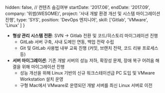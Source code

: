   hidden: false, // 컨텐츠 숨김여부
  startDate: '2017.06',
  endDate: '2017.09',
  company: '위썸(WESOME)',
  project: '사내 개발 환경 개선 및 시스템 마이그레이션 진행️',
  type: 'SYS',
  position: 'DevOps 엔지니어',
  skill: ['Gitlab', 'VMware', 'Linux' ]
} 

- **형상 관리 시스템 전환**: SVN → Gitlab 전환 및 코드/히스토리 마이그레이션 진행
  - GitLab 서버 구축, 사내 도메인 연동, 백업 전략 수립
  - Git 및 GitLab 사용법 내부 교육 진행 (커밋, 브랜치 전략, 코드 리뷰 프로세스 등)
- **서버 마이그레이션**: 기존 개발 서버의 성능 저하, 확장성 문제, 장애 복구 어려움 해결을 위해 마이그레이션 진행
  - 성능 개선을 위해 Linux 기반의 신규 워크스테이션급 PC 도입 및 VMware Workstation 설치 운영
  - 구형 Mac에서 VMware로 운영되던 개발 서버를 최신 Linux 서버로 이전
